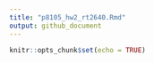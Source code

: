```yaml
---
title: "p8105_hw2_rt2640.Rmd"
output: github_document
---
```


```r
knitr::opts_chunk$set(echo = TRUE)
```


